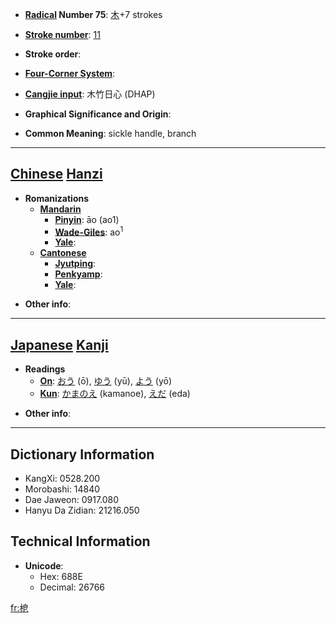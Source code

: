 * '''[[Wiktionary:Chinese radical index| Radical]] Number 75''': [[Wiktionary:Chinese radical index 木|木]]+7 strokes

* '''[[Wiktionary:Chinese total strokes index|Stroke number]]''': [[Wiktionary:Chinese total strokes index 11|11]]

* '''Stroke order''': 

* '''[[Wiktionary:Chinese four corner index|Four-Corner System]]''': 

* '''[[Wiktionary:Chinese Cangjie index|Cangjie input]]''': 木竹日心 (DHAP)

* '''Graphical Significance and Origin''': 

* '''Common Meaning''': sickle handle, branch

----

== [[Chinese]] [[Hanzi]] ==

* '''Romanizations'''
** '''[[Mandarin]]'''
*** '''[[Pinyin]]''': āo (ao1)
*** '''[[Wade-Giles]]''': ao<sup>1</sup>
*** '''[[Yale]]''': 
** '''[[Cantonese]]'''
*** '''[[Jyutping]]''':
*** '''[[Penkyamp]]''': 
*** '''[[Yale]]''': 

* '''Other info''': 

----

== [[Japanese]] [[Kanji]] ==

* '''Readings'''
** '''[[On]]''': [[おう]] (ō), [[ゆう]] (yū), [[よう]] (yō)
** '''[[Kun]]''': [[かまのえ]] (kamanoe), [[えだ]] (eda)

* '''Other info''':  

----

== Dictionary Information ==

* KangXi: 0528.200
* Morobashi: 14840
* Dae Jaweon: 0917.080
* Hanyu Da Zidian: 21216.050

== Technical Information ==

* '''Unicode''':
** Hex: 688E
** Decimal: 26766

[[fr:梎]]